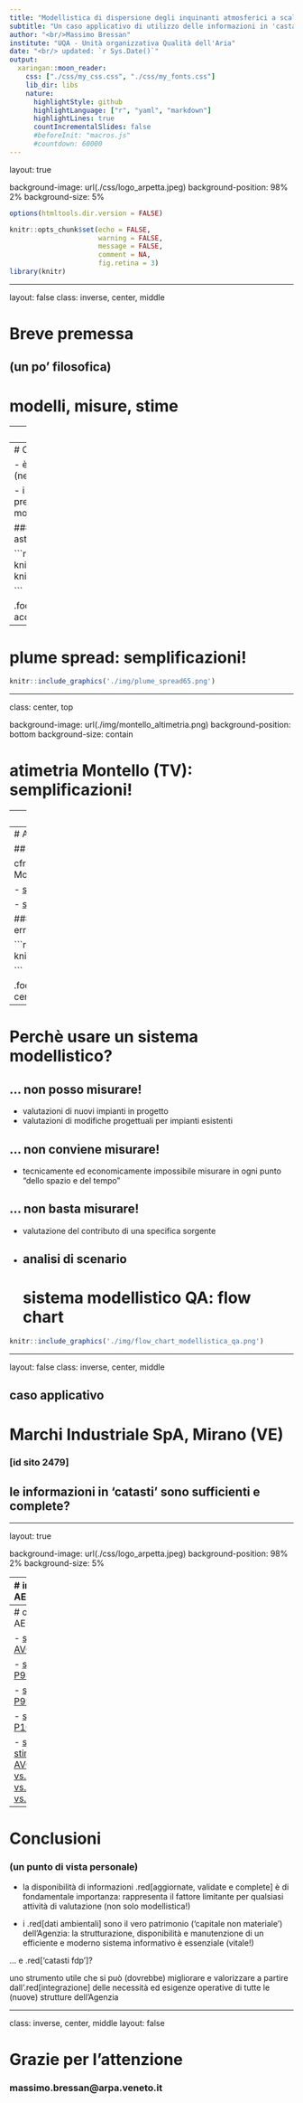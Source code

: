 ```yaml
---
title: "Modellistica di dispersione degli inquinanti atmosferici a scala locale"
subtitle: "Un caso applicativo di utilizzo delle informazioni in 'castati fdp'<br/>"
author: "<br/>Massimo Bressan"
institute: "UQA - Unità organizzativa Qualità dell'Aria"
date: "<br/> updated: `r Sys.Date()`"
output:
  xaringan::moon_reader:
    css: ["./css/my_css.css", "./css/my_fonts.css"]
    lib_dir: libs
    nature:
      highlightStyle: github
      highlightLanguage: ["r", "yaml", "markdown"]
      highlightLines: true
      countIncrementalSlides: false
      #beforeInit: "macros.js"
      #countdown: 60000
---
```

layout: true

background-image: url(./css/logo_arpetta.jpeg)
background-position: 98% 2%
background-size: 5%

```r

options(htmltools.dir.version = FALSE)

knitr::opts_chunk$set(echo = FALSE,
                      warning = FALSE, 
                      message = FALSE,
                      comment = NA,
                      fig.retina = 3)
library(knitr)

```

---

layout: false
class: inverse, center, middle

# Breve premessa 
## (un po' filosofica)

# modelli, misure, stime

---
layout: true

background-image: url(./css/logo_arpetta.jpeg)
background-position: 98% 2%
background-size: 5%
---
# Che cos'è un modello?

- è una rappresentazione semplificata della realtà (necessariamente!)

- i modelli, anche quelli più complessi e sofisticati, non prescindono mai dall'utilizzo di misure (anch'esse dei modelli della realtà!)

#### dal reale al modello per .red[semplificazioni, astrazioni, assunzioni]


```r

knitr::include_graphics('./img/plume_historical.png') 
knitr::include_graphics('./img/plume_scheme.png') 
knitr::include_graphics('./img/plume_real_vs_model.png') 

```

.footnote[
...e "tanto peggio per i fatti (se non si accordano con la teoria)", attribuita a Hegel
]

---
# plume spread: semplificazioni!

```r

knitr::include_graphics('./img/plume_spread65.png')

```
---

class: center, top

background-image: url(./img/montello_altimetria.png)
background-position: bottom
background-size: contain

# atimetria Montello (TV): semplificazioni!

---
class: center, bottom

background-image: url(./img/pianezze2.jpeg)
background-position: center
background-size: contain

# altezza di rimescolamento: astrazioni!

.white[***2011-01-18 11:00, vista da Pianezze (~1000 m slm), M.te Cesen, TV***]

---
# AERMOD vs. CALPUFF: assunzioni!

## algoritmi differenti  ->  risultati confrontabili?

cfr. mappe di ricaduta caso studio Fonderia di Montebelluna (TV)

- [stima AERMOD](./img/map_aermod.html)

- [stima CALPUFF](./img/map_calpuff.html)

### attenzione alle facili conclusioni, spesso errate...

```r

knitr::include_graphics('./img/dubbio_omino.jpg')

```

.footnote[
"il dubbio non è piacevole ma la certezza è ridicola", Voltaire
]
---
# Perchè usare un sistema modellistico?

## ... non posso misurare!

- valutazioni di nuovi impianti in progetto
- valutazioni di modifiche progettuali per impianti esistenti 

## ... non conviene misurare!

- tecnicamente ed economicamente impossibile misurare in ogni punto "dello spazio e del tempo"

## ... non basta misurare!

- valutazione del contributo di una specifica sorgente
- analisi di scenario
---
# sistema modellistico QA: flow chart 

```r

knitr::include_graphics('./img/flow_chart_modellistica_qa.png')

```

---

layout: false
class: inverse, center, middle

## caso applicativo 
# Marchi Industriale SpA, Mirano (VE)
### [id sito 2479]

## le informazioni in 'catasti' sono sufficienti e complete?

---

layout: true

background-image: url(./css/logo_arpetta.jpeg)
background-position: 98% 2%
background-size: 5%

---
# input AERMOD

### dataset minimo per una valutazione di tipo 'speditivo'

descrizione sorgente di emissione puntuale (camino)

.pull-left-augmented[

*parametri geometrici e di esercizio*

1. coordinate piane (epsg:32632) 
  - X = 743912 
  - Y = 5038930

1. diametro camino [m] = 0.80

1. altezza camino [m] = 20.0

1. flusso massa inquinante [g/s] = 2.23

1. velocità uscita effluenti [m/s] = 12.4

1. temperatura effluenti [K] = 308.0

]

.pull-right-reduced[

*in 'catasti'?*

.red[NOK]
.white[blank row]
.white[blank row]
.white[blank row]

.green[OK]

.green[OK]

.green[OK, 2016]

.red[pars, ?]

.red[pars, ?]

]
---
# output AERMOD

- [stima AVG](./img/AERMOD_AVG.html)

- [stima P98](./img/AERMOD_P098.html)

- [stima P99](./img/AERMOD_P099.html)

- [stima P100](./img/AERMOD_P100.html)

- [sync stima AVG vs. P098 vs. P099 vs. P100](./img/AERMOD_cfr_AVG_P098_P099_P100.html)

---

# Conclusioni 
### (un punto di vista personale)

- la disponibilità di informazioni .red[aggiornate, validate e complete] è di fondamentale importanza:  rappresenta il fattore limitante per qualsiasi attività di valutazione (non solo modellistica!)

- i .red[dati ambientali] sono il vero patrimonio ('capitale non materiale') dell'Agenzia: la strutturazione, disponibilità e manutenzione di un efficiente e moderno sistema informativo è essenziale (vitale!)

... e .red['catasti fdp']?

uno strumento utile che si può (dovrebbe) migliorare e valorizzare a partire dall'.red[integrazione] delle necessità ed esigenze operative di tutte le (nuove) strutture dell'Agenzia

---
class: inverse, center, middle
layout: false

# Grazie per l'attenzione 

### massimo.bressan@arpa.veneto.it